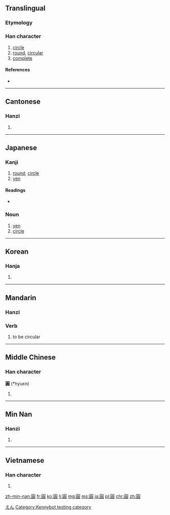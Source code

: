 {{also|圆|円|圎|圜}}
==Translingual==

===Etymology===
{{Han compound|囗|員|c1=s|c2=p|ls=psc}}

===Han character===
{{Han char|rn=31|rad=囗|as=10|sn=13|four=6080<sub>6</sub>|canj=田口月金 (WRBC)|ids=⿴[[囗]][[員]]}}

# [[circle]]
# [[round]], [[circular]]
# [[complete]]

====References====
* {{Han ref|kx=0220.090|dkj=04819|dj=0451.140|hdz=10724.070|uh=5713|ud=22291|bh=B6EA|bd=46826}}

----

==Cantonese==

===Hanzi===
{{yue-hanzi|jyut=[[jyun4]]|y=yun4|sim=圆}}

# {{defn|lang=yue|sort=囗10}}

----

==Japanese==
{{ja-forms|[[円]]|[[圆]]|圓}}

===Kanji===
{{ja-kanji|grade=8|rs=囗10|style=ky|shin=円}}

# [[round]]; [[circle]]
# [[yen]]

====Readings====
* {{ja-readings
|on=[[えん]] (en) < [[ゑん]] (wen)
|kun=[[まるい]] (marui)}}

===Noun===
{{ja-noun|えん|shin=円}}

# [[yen]]
# [[circle]]

[[Category:ja:Currency|えん]]

----

==Korean==

===Hanja===
{{ko-hanja|hangeul=[[원]]|eumhun=둥글|rv=won|mr=wŏn}}

# {{defn|lang=ko|sort=囗10}}

----

==Mandarin==
{{Hani-forms|[[圆]]|[[圓]]}}

===Hanzi===
{{cmn-hanzi|sim=圆|pin=[[yuán]] ([[yuan2]])|wg=yüan<sup>2</sup>}}

===Verb===
{{cmn-verb|t|pin=yuán|pint=yuan2|tra=圓|sim=圆|rs=囗10}}

# {{context|Beginning Mandarin|lang=cmn|sc=Hant|sort=囗10}} to be circular

----

==Middle Chinese==

===Han character===
'''圓''' (*hyuɛn)<!--the asterisk indicates that this is a reconstructed pronunciation-->

# {{defn|lang=ltc|sort=囗10}}

----

==Min Nan==

===Hanzi===
{{nan-hanzi|poj=[[ôan]] (oan<sup>5</sup>), [[gôan]] (goan<sup>5</sup>)}}

# {{defn|lang=nan}}

----

==Vietnamese==

===Han character===
{{vi-hantu|[[viên]], [[vin]]|rs=囗10}}

# {{defn|lang=vi|sort=囗10}}

[[Category:Kennybot testing category]]

[[zh-min-nan:圓]]
[[fr:圓]]
[[ko:圓]]
[[li:圓]]
[[mg:圓]]
[[ms:圓]]
[[ja:圓]]
[[pl:圓]]
[[chr:圓]]
[[zh:圓]]